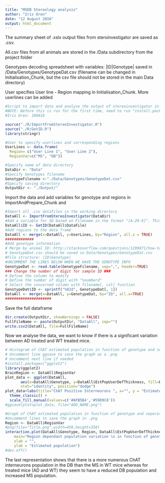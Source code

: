 ```yaml
---
title: "MSDB Stereology analysis"
author: "Iris Oren"
date: "12 August 2016"
output: html_document
---
```


The summary sheet of .xslx output files from steroinvestigator are saved as .csv.

All.csv files from all animals are stored in the /Data subdirectory from the project folder

Genotypes decoding spreadsheet with variables:  |ID|Genotype| saved in /Data/Genotypes/GenotypeDat.csv (filename can be changed in Initialisation_Chunk, but the csv file should not be stored in the main Data directory)

User specifies User line - Region mapping in Initialisation_Chunk. More userlines can be added

```r
#Script to import data and analyse the output of stereoinvestigator in R
#NOTE: Before this is run for the first time, need to run "install.packages("stringr")
#Iris Oren: 100816

source("./R/ImportFromStereoInvestigator.R")
source("./R/GetID.R")
library(stringr)

#User to specify userlines and corresponding regions
UserLines <- data.frame(
  Region= c("User Line 1", "User Line 2"), 
  RegionVar=c("MS", "DB"))

#Specify name of data directory
DataDir <- "Data"
#Specify Genotypes filename
GenotypeFilename <-"./Data/Genotypes/GenotypeDat.csv"
#Specify saving directory
OutputDir <- "./Output/"
```

Import the data and add variables for genotype and regions  in ImportAndPrepare_Chunk and 
```r
#Import all .csv datafiles in the working directory
DataAll <- ImportFromStereoInvestigator(DataDir)
#Add a variable for ID based on Filename in the format "[A-Z0-9]". This gives an error which can be ignored
DataAll$ID <- GetID(DataAll$DataFile)
#Add regions to the data frame
DataAll <- merge(x=DataAll, y=UserLines, by="Region", all.x = TRUE)
#############
#Add genotype information
# Merge by animal ID: http://stackoverflow.com/questions/1299871/how-to-join-merge-data-frames-inner-outer-left-right
# GenotypeDat.csv should be saved in Data/Genotypes/GenotypeDat.csv
#File structure: |ID|Genotype|
#UNCOMMENT THE LINES BELOW WHEN WE HAVE THE GENOTYPE INFO
GenotypeDat <- read.table(GenotypeFilename, sep=",", header=TRUE)
### Change the number of digit for sample ID ### 
# Define the column to modify
# Define the number of digit with "%numberd"
# Select the concerned column with filename[, col] function
GenotypeDat$ID <- sprintf("%02d", GenotypeDat[, 1])
DataAll <- merge(x=DataAll, y=GenotypeDat, by="ID", all.x=TRUE)
#####################
```



Save the full dataframe
```r
dir.create(OutputDir, showWarnings = FALSE)
FullFileName <- paste(OutputDir, "DataAll", sep="")
write.csv2(DataAll, file=FullFileName)
```

Now we analyse the data, we want to know if there is a significant variation between AD treated and WT treated mice. 

```r
# Histogram of ChAT estimated population in function of genotype and seperated depending on region
# Uncomment line ggsave to save the graph as a .png 
# Uncomment next line if needed 
#install.packages("ggplot2")
library(ggplot2)
BrainRegion <- DataAll$RegionVar
plot_data <- ggplot(DataAll, 
       aes(x=DataAll$Genotype, y=DataAll$EstPopUserDefThickness, fill=BrainRegion)) + geom_bar(aes(y=DataAll$EstPopUserDefThickness), 
       stat="identity", position="dodge")
plot_data+labs(title="ChAT Positive Interneurons ", x="", y = "Estimated Population")+
  theme_classic() +
  scale_fill_manual(values=c('#AFB5B4','#59D9C8'))
#ggsave(plot=plot_data, file="ADD_NAME.png")

#Graph of ChAT estimated population in function of genotype and seperated depending on region
#Uncomment lines to save the graph in .png 
Region <- DataAll$RegionVar
#png(file="Title.png",width=450,height=350)
interaction.plot(DataAll$Genotype, Region, DataAll$EstPopUserDefThickness, 
    main="Region dependant population variation \n in fonction of genotype",
    xlab = "", 
    ylab = "Estimated population")
#dev.off()
```

The last representation shows that there is a more numerous ChAT interneurons population in the DB than the MS in WT mice whereas for treated mice (AD and WT) they seem to have a reduced DB population and increased MS population.  


